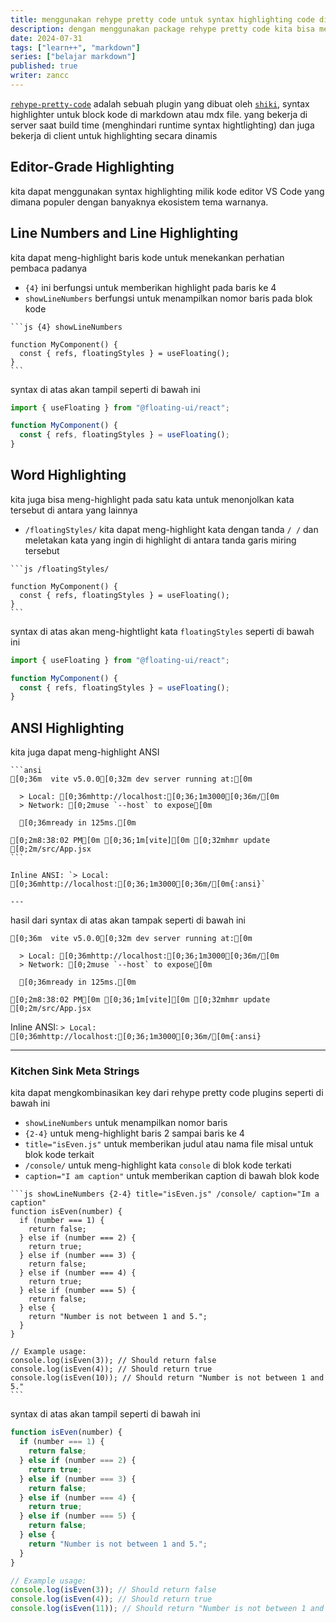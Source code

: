 ---
title: menggunakan rehype pretty code untuk syntax highlighting code di markdown file
description: dengan menggunakan package rehype pretty code kita bisa menghighlight text code di file markdown kita ketika di tampilkan di browser
date: 2024-07-31
tags: ["learn++", "markdown"]
series: ["belajar markdown"]
published: true
writer: zancc
---

[`rehype-pretty-code`](https://github.com/atomiks/rehype-pretty-code) adalah sebuah plugin yang dibuat oleh [`shiki`](https://github.com/shikijs/shiki), syntax highlighter untuk block kode di markdown atau mdx file. yang bekerja di server saat build time (menghindari runtime syntax hightlighting) dan juga bekerja di client untuk highlighting secara dinamis

## Editor-Grade Highlighting

kita dapat menggunakan syntax highlighting milik kode editor VS Code yang dimana populer dengan banyaknya ekosistem tema warnanya.

## Line Numbers and Line Highlighting

kita dapat meng-highlight baris kode untuk menekankan perhatian pembaca padanya

- `{4}` ini berfungsi untuk memberikan highlight pada baris ke 4
- `showLineNumbers` berfungsi untuk menampilkan nomor baris pada blok kode

````mdx
```js {4} showLineNumbers

function MyComponent() {
  const { refs, floatingStyles } = useFloating();
}
```
````

syntax di atas akan tampil seperti di bawah ini

```js {4} showLineNumbers
import { useFloating } from "@floating-ui/react";

function MyComponent() {
  const { refs, floatingStyles } = useFloating();
}
```

## Word Highlighting

kita juga bisa meng-highlight pada satu kata untuk menonjolkan kata tersebut di antara yang lainnya

- `/floatingStyles/` kita dapat meng-highlight kata dengan tanda `/ /` dan meletakan kata yang ingin di highlight di antara tanda garis miring tersebut

````mdx
```js /floatingStyles/

function MyComponent() {
  const { refs, floatingStyles } = useFloating();
}
```
````

syntax di atas akan meng-hightlight kata `floatingStyles` seperti di bawah ini

```js /floatingStyles/
import { useFloating } from "@floating-ui/react";

function MyComponent() {
  const { refs, floatingStyles } = useFloating();
}
```

## ANSI Highlighting

kita juga dapat meng-highlight ANSI

````mdx
```ansi
[0;36m  vite v5.0.0[0;32m dev server running at:[0m

  > Local: [0;36mhttp://localhost:[0;36;1m3000[0;36m/[0m
  > Network: [0;2muse `--host` to expose[0m

  [0;36mready in 125ms.[0m

[0;2m8:38:02 PM[0m [0;36;1m[vite][0m [0;32mhmr update [0;2m/src/App.jsx
```

Inline ANSI: `> Local: [0;36mhttp://localhost:[0;36;1m3000[0;36m/[0m{:ansi}`

---
````

hasil dari syntax di atas akan tampak seperti di bawah ini

```ansi
[0;36m  vite v5.0.0[0;32m dev server running at:[0m

  > Local: [0;36mhttp://localhost:[0;36;1m3000[0;36m/[0m
  > Network: [0;2muse `--host` to expose[0m

  [0;36mready in 125ms.[0m

[0;2m8:38:02 PM[0m [0;36;1m[vite][0m [0;32mhmr update [0;2m/src/App.jsx
```

Inline ANSI: `> Local: [0;36mhttp://localhost:[0;36;1m3000[0;36m/[0m{:ansi}`

---

### Kitchen Sink Meta Strings

kita dapat mengkombinasikan key dari rehype pretty code plugins seperti di bawah ini

- `showLineNumbers` untuk menampilkan nomor baris
- `{2-4}` untuk meng-highlight baris 2 sampai baris ke 4
- `title="isEven.js"` untuk memberikan judul atau nama file misal untuk blok kode terkait
- `/console/` untuk meng-highlight kata `console` di blok kode terkati
- `caption="I am caption"` untuk memberikan caption di bawah blok kode

````mdx
```js showLineNumbers {2-4} title="isEven.js" /console/ caption="Im a caption"
function isEven(number) {
  if (number === 1) {
    return false;
  } else if (number === 2) {
    return true;
  } else if (number === 3) {
    return false;
  } else if (number === 4) {
    return true;
  } else if (number === 5) {
    return false;
  } else {
    return "Number is not between 1 and 5.";
  }
}

// Example usage:
console.log(isEven(3)); // Should return false
console.log(isEven(4)); // Should return true
console.log(isEven(10)); // Should return "Number is not between 1 and 5."
```
````

syntax di atas akan tampil seperti di bawah ini

```js showLineNumbers {2-4} title="isEven.js" /console/ caption="Im a caption"
function isEven(number) {
  if (number === 1) {
    return false;
  } else if (number === 2) {
    return true;
  } else if (number === 3) {
    return false;
  } else if (number === 4) {
    return true;
  } else if (number === 5) {
    return false;
  } else {
    return "Number is not between 1 and 5.";
  }
}

// Example usage:
console.log(isEven(3)); // Should return false
console.log(isEven(4)); // Should return true
console.log(isEven(11)); // Should return "Number is not between 1 and 5."
```
